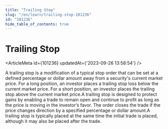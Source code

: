```yaml
---
title: "Trailing Stop"
slug: "/en/learn/trailing-stop-101236"
id: "101236"
hide_table_of_contents: true
---
```



# Trailing Stop

<ArticleMeta id={101236} updatedAt={'2023-09-26 13:58:54'} />
<div className='border-solid border-b border-t-0 my-4 border-[var(--ifm-color-gray-300)]' />

A trailing stop is a modification of a typical stop order that can be set at a defined percentage or dollar amount away from a security's current market price. For a long position, an investor places a trailing stop loss below the current market price. For a short position, an investor places the trailing stop above the current market price.A trailing stop is designed to protect gains by enabling a trade to remain open and continue to profit as long as the price is moving in the investor’s favor. The order closes the trade if the price changes direction by a specified percentage or dollar amount.A trailing stop is typically placed at the same time the initial trade is placed, although it may also be placed after the trade.
